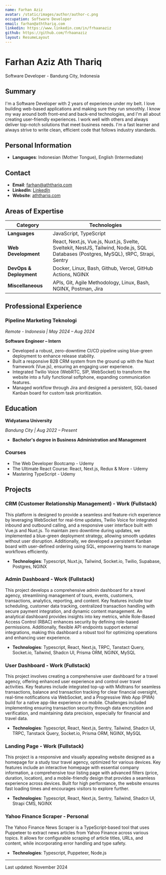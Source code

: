 ```yaml
---
name: Farhan Aziz
avatar: /static/images/author/author-c.png
occupation: Software Developer
email: farhan@aththariq.com
linkedin: https://www.linkedin.com/in/frhaanaziz
github: https://github.com/frhaanaziz
layout: ResumeLayout
---
```


# Farhan Aziz Ath Thariq

Software Developer - Bandung City, Indonesia

## Summary

I'm a Software Developer with 2 years of experience under my belt. I love building web-based applications and making sure they run smoothly. I know my way around both front-end and back-end technologies, and I'm all about creating user-friendly experiences. I work well with others and always deliver top-notch solutions that meet business needs. I'm a fast learner and always strive to write clean, efficient code that follows industry standards.

## Personal Information

- **Languages**: Indonesian (Mother Tongue), English (Intermediate)

## Contact

- **Email**: [farhan@aththariq.com](mailto:farhan@aththariq.com)
- **LinkedIn**: [LinkedIn](https://www.linkedin.com/in/frhaanaziz/)
- **Website**: [aththariq.com](https://aththariq.com)

## Areas of Expertise

| Category                | Technologies                                                                                                                         |
| ----------------------- | ------------------------------------------------------------------------------------------------------------------------------------ |
| **Languages**           | JavaScript, TypeScript                                                                                                               |
| **Web Development**     | React, Next.js, Vue.js, Nuxt.js, Svelte, Sveltekit, NestJS, Tailwind, Node.js, SQL Databases (Postgres, MySQL), tRPC, Strapi, Sentry |
| **DevOps & Deployment** | Docker, Linux, Bash, Github, Vercel, GitHub Actions, NGINX                                                                           |
| **Miscellaneous**       | APIs, Git, Agile Methodology, Linux, Bash, NGINX, Postman, Jira                                                                      |

## Professional Experience

### Pipeline Marketing Teknologi

_Remote - Indonesia | May 2024 – Aug 2024_

**Software Engineer – Intern**

- Developed a robust, zero-downtime CI/CD pipeline using blue-green deployment to enhance release stability.
- Built a responsive B2B CRM system from the ground up with the Nuxt framework (Vue.js), ensuring an engaging user experience.
- Integrated Twilio Voice (WebRTC, SIP, WebSocket) to transform the website into a fully functional softphone, expanding communication features.
- Managed workflow through Jira and designed a persistent, SQL-based Kanban board for custom task prioritization.

## Education

**Widyatama University**

_Bandung City | Aug 2022 – Present_

- **Bachelor's degree in Business Administration and Management**

### Courses

- The Web Developer Bootcamp - Udemy
- The Ultimate React Course: React, Next.js, Redux & More - Udemy
- Mastering TypeScript - Udemy

## Projects

### CRM (Customer Relationship Management) - Work (Fullstack)

This platform is designed to provide a seamless and feature-rich experience by leveraging WebSocket for real-time updates, Twilio Voice for integrated inbound and outbound calling, and a responsive user interface built with Vue.js and Nuxt.js. To maintain zero downtime during updates, we implemented a blue-green deployment strategy, allowing smooth updates without user disruption. Additionally, we developed a persistent Kanban board with user-defined ordering using SQL, empowering teams to manage workflows efficiently.

- **Technologies**: Typescript, Nuxt.js, Tailwind, Socket.io, Twilio, Supabase, Postgres, NGINX

### Admin Dashboard - Work (Fullstack)

This project develops a comprehensive admin dashboard for a travel agency, streamlining management of tours, events, customers, transactions, analytics, reporting, and content. Key features include tour scheduling, customer data tracking, centralized transaction handling with secure payment integration, and dynamic content management. An analytical dashboard provides insights into key metrics, while Role-Based Access Control (RBAC) enhances security by defining role-based permissions. Additionally, flexible API endpoints support external integrations, making this dashboard a robust tool for optimizing operations and enhancing user experience.

- **Technologies**: Typescript, React, Next.js, TRPC, Tanstact Query, Socket.io, Tailwind, Shadcn UI, Prisma ORM, NGINX, MySQL

### User Dashboard - Work (Fullstack)

This project involves creating a comprehensive user dashboard for a travel agency, offering enhanced user experience and control over travel activities. Key features include integrated top-up with Midtrans for seamless transactions, balance and transaction tracking for clear financial oversight, real-time notifications via WebSocket, and a Progressive Web App (PWA) build for a native app-like experience on mobile. Challenges included implementing ensuring transaction security through data encryption and verification, and maintaining data precision, especially for financial and travel data.

- **Technologies**: Typescript, React, Next.js, Sentry, Tailwind, Shadcn UI, TRPC, Tanstack Query, Socket.io, Prisma ORM, NGINX, MySQL

### Landing Page - Work (Fullstack)

This project is a responsive and visually appealing website designed as a homepage for a study tour travel agency, optimized for various devices. Key features include an interactive homepage with essential company information, a comprehensive tour listing page with advanced filters (price, duration, location), and a mobile-friendly design that provides a seamless experience across devices. Built for high performance, the website ensures fast loading times and encourages visitors to explore further.

- **Technologies**: Typescript, React, Next.js, Sentry, Tailwind, Shadcn UI, Strapi CMS, NGINX

### Yahoo Finance Scraper - Personal

The Yahoo Finance News Scraper is a TypeScript-based tool that uses Puppeteer to extract news articles from Yahoo Finance across various topics. It allows for configurable scraping of article titles, URLs, and content, while incorporating error handling and type safety.

- **Technologies**: Typescript, Puppeteer, Node.js

---

Last updated: November 2024
